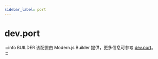 ```yaml
---
sidebar_label: port
---
```


# dev.port

:::info BUILDER
该配置由 Modern.js Builder 提供，更多信息可参考 [dev.port](https://modernjs.dev/builder/api/config-dev.html#dev-port)。
:::


<Main />
